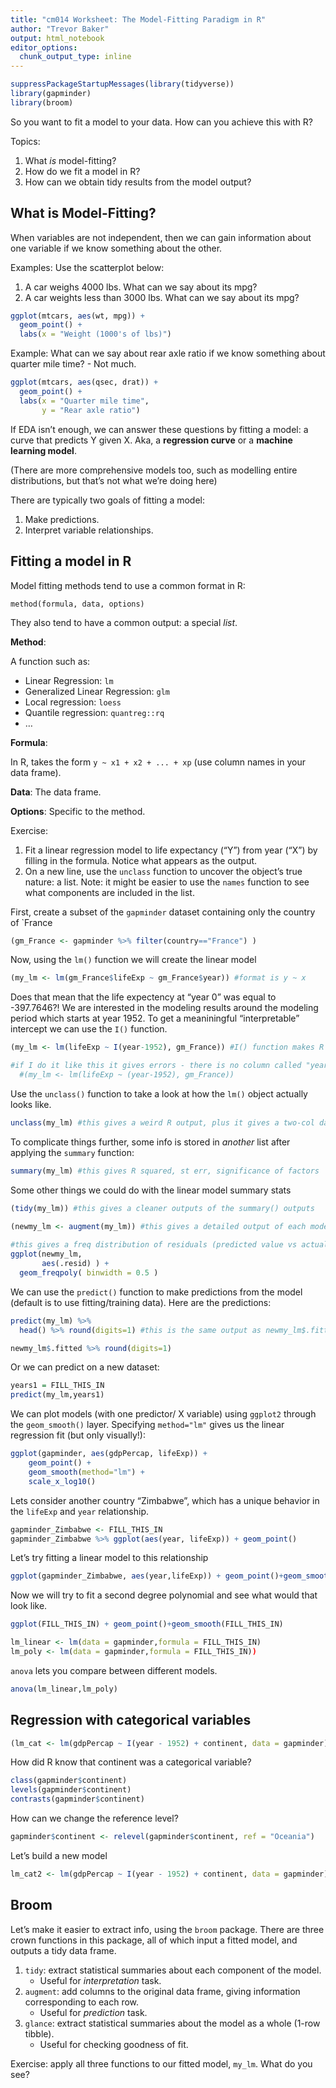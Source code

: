 ```yaml
---
title: "cm014 Worksheet: The Model-Fitting Paradigm in R"
author: "Trevor Baker"
output: html_notebook
editor_options: 
  chunk_output_type: inline
---
```


```r
suppressPackageStartupMessages(library(tidyverse))
library(gapminder)
library(broom)
```

So you want to fit a model to your data. How can you achieve this with R?

Topics:

1. What _is_ model-fitting?
2. How do we fit a model in R?
3. How can we obtain tidy results from the model output?

## What is Model-Fitting?

When variables are not independent, then we can gain information about one variable if we know something about the other.

Examples: Use the scatterplot below:

1. A car weighs 4000 lbs. What can we say about its mpg?
2. A car weights less than 3000 lbs. What can we say about its mpg?

```r

ggplot(mtcars, aes(wt, mpg)) +
  geom_point() +
  labs(x = "Weight (1000's of lbs)")

```

Example: What can we say about rear axle ratio if we know something about quarter mile time?
- Not much.

```r
ggplot(mtcars, aes(qsec, drat)) + 
  geom_point() +
  labs(x = "Quarter mile time",
       y = "Rear axle ratio")
```


If EDA isn't enough, we can answer these questions by fitting a model: a curve that predicts Y given X. Aka, a __regression curve__ or a __machine learning model__. 

(There are more comprehensive models too, such as modelling entire distributions, but that's not what we're doing here)

There are typically two goals of fitting a model:

1. Make predictions.
2. Interpret variable relationships.

## Fitting a model in R

Model fitting methods tend to use a common format in R:

```
method(formula, data, options)
```

They also tend to have a common output: a special _list_. 

__Method__:

A function such as:

- Linear Regression: `lm`
- Generalized Linear Regression: `glm`
- Local regression: `loess`
- Quantile regression: `quantreg::rq`
- ...

__Formula__:

In R, takes the form `y ~ x1 + x2 + ... + xp` (use column names in your data frame).

__Data__: The data frame.

__Options__: Specific to the method.

Exercise:

1. Fit a linear regression model to life expectancy ("Y") from year ("X") by filling in the formula. Notice what appears as the output.
2. On a new line, use the `unclass` function to uncover the object's true nature: a list. Note: it might be easier to use the `names` function to see what components are included in the list. 

First, create a subset of the `gapminder` dataset containing only the country of `France
```r
(gm_France <- gapminder %>% filter(country=="France") )
```

Now, using the `lm()` function we will create the linear model
```r
(my_lm <- lm(gm_France$lifeExp ~ gm_France$year)) #format is y ~ x
```
Does that mean that the life expectency at "year 0" was equal to -397.7646?!
We are interested in the modeling results around the modeling period which starts at year 1952. To get a meaniningful "interpretable" intercept we can use the `I()` function.
```r
(my_lm <- lm(lifeExp ~ I(year-1952), gm_France)) #I() function makes R use the modified data 

#if I do it like this it gives errors - there is no column called "year-1952"
  #(my_lm <- lm(lifeExp ~ (year-1952), gm_France)) 

```

Use the `unclass()` function to take a look at how the `lm()` object actually looks like.
```r
unclass(my_lm) #this gives a weird R output, plus it gives a two-col dataframe containing all the predicted values
```

To complicate things further, some info is stored in _another_ list after applying the `summary` function:

```r
summary(my_lm) #this gives R squared, st err, significance of factors
```

Some other things we could do with the linear model summary stats
```r
(tidy(my_lm)) #this gives a cleaner outputs of the summary() outputs

(newmy_lm <- augment(my_lm)) #this gives a detailed output of each model prediction
 
#this gives a freq distribution of residuals (predicted value vs actual value)
ggplot(newmy_lm, 
       aes(.resid) ) +
  geom_freqpoly( binwidth = 0.5 )
```


We can use the `predict()` function to make predictions from the model (default is to use fitting/training data). Here are the predictions:

```r
predict(my_lm) %>% 
  head() %>% round(digits=1) #this is the same output as newmy_lm$.fitted

newmy_lm$.fitted %>% round(digits=1)

```






Or we can predict on a new dataset:
```r
years1 = FILL_THIS_IN
predict(my_lm,years1)

```



We can plot models (with one predictor/ X variable) using `ggplot2` through the `geom_smooth()` layer. Specifying `method="lm"` gives us the linear regression fit (but only visually!):

```r
ggplot(gapminder, aes(gdpPercap, lifeExp)) +
    geom_point() +
    geom_smooth(method="lm") +
    scale_x_log10()
```
Lets consider another country "Zimbabwe", which has a unique behavior in the `lifeExp` and `year` relationship.
```r
gapminder_Zimbabwe <- FILL_THIS_IN
gapminder_Zimbabwe %>% ggplot(aes(year, lifeExp)) + geom_point()
```
Let's try fitting a linear model to this relationship
```r
ggplot(gapminder_Zimbabwe, aes(year,lifeExp)) + geom_point()+geom_smooth(method = "lm", se = F)
```
Now we will try to fit a second degree polynomial and see what would that look like.
```r
ggplot(FILL_THIS_IN) + geom_point()+geom_smooth(FILL_THIS_IN)

```

```r
lm_linear <- lm(data = gapminder,formula = FILL_THIS_IN)
lm_poly <- lm(data = gapminder,formula = FILL_THIS_IN))
```
`anova` lets you compare between different models.
```r
anova(lm_linear,lm_poly)
```
## Regression with categorical variables

```r
(lm_cat <- lm(gdpPercap ~ I(year - 1952) + continent, data = gapminder))

```
How did R know that continent was a categorical variable?
```r
class(gapminder$continent)
levels(gapminder$continent)
contrasts(gapminder$continent)
```
How can we change the reference level?
```r
gapminder$continent <- relevel(gapminder$continent, ref = "Oceania")
```
Let's build a new model
```r
lm_cat2 <- lm(gdpPercap ~ I(year - 1952) + continent, data = gapminder)

```


## Broom

Let's make it easier to extract info, using the `broom` package. There are three crown functions in this package, all of which input a fitted model, and outputs a tidy data frame.

1. `tidy`: extract statistical summaries about each component of the model.
    - Useful for _interpretation_ task.
2. `augment`: add columns to the original data frame, giving information corresponding to each row.
    - Useful for _prediction_ task.
3. `glance`: extract statistical summaries about the model as a whole (1-row tibble).
    - Useful for checking goodness of fit.

Exercise: apply all three functions to our fitted model, `my_lm`. What do you see?

```r

```
